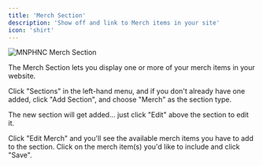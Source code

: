 ```yaml
---
title: 'Merch Section'
description: 'Show off and link to Merch items in your site'
icon: 'shirt'
---
```


<img
  className="block"
  src="/images/section-merch.png"
  alt="MNPHNC Merch Section"
/>

The Merch Section lets you display one or more of your merch items in your website.

Click "Sections" in the left-hand menu, and if you don't already have one added, click "Add Section", and choose "Merch" as the section type.

The new section will get added... just click "Edit" above the section to edit it.

Click "Edit Merch" and you'll see the available merch items you have to add to the section. Click on the merch item(s) you'd like to include and click "Save".